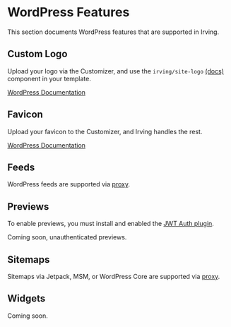 <Meta title="Features|WordPress" />

# WordPress Features
This section documents WordPress features that are supported in Irving.

## Custom Logo
Upload your logo via the Customizer, and use the `irving/site-logo` [(docs)](?path=/docs/wordpress-components-site-logo--page) component in your template.

[WordPress Documentation](https://developer.wordpress.org/themes/functionality/custom-logo/)

## Favicon
Upload your favicon to the Customizer, and Irving handles the rest.

[WordPress Documentation](https://wordpress.org/support/article/creating-a-favicon/)

## Feeds
WordPress feeds are supported via [proxy](?path=/docs/features-proxies--page).

## Previews
To enable previews, you must install and enabled the [JWT Auth plugin](http://localhost:6006/?path=/docs/integrations-supported-wordpress-plugins--page#jwt-auth).

Coming soon, unauthenticated previews.

## Sitemaps
Sitemaps via Jetpack, MSM, or WordPress Core are supported via [proxy](?path=/docs/features-proxies--page).

## Widgets
Coming soon.
